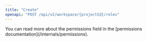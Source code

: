 ```yaml
---
title: "Create"
openapi: "POST /api/v2/workspace/{projectId}/roles"
---
```


<Note>
  You can read more about the permissions field in the [permissions
  documentation](/internals/permissions).
</Note>


